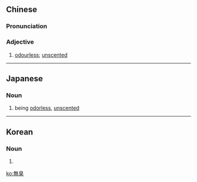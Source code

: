 {{also|无臭}}
==Chinese==
{{zh-forms|s=无臭}}

===Pronunciation===
{{zh-pron
|m=wúchòu,wúxiù
|m_note=wúchòu - colloquial; wúxiù - literary
|cat=a
}}

===Adjective===
{{zh-adj}}

# [[odourless]]; [[unscented]]

----

==Japanese==
{{ja-kanjitab|む|しゅう|yomi=on}}

===Noun===
{{ja-noun|むしゅう}}

# being [[odorless]], [[unscented]]

----

==Korean==
{{ko-hanjatab}}

===Noun===
{{ko-noun|hangeul=무취}}

# {{hanja form of|무취|odorless}}

[[ko:無臭]]